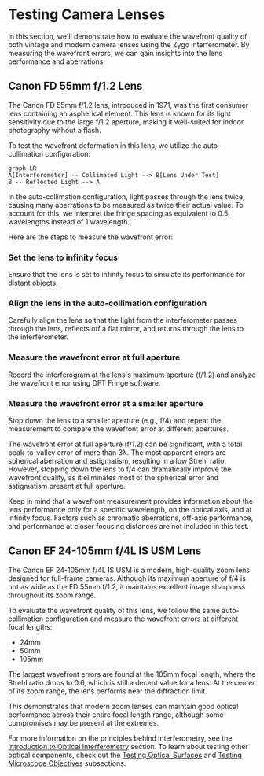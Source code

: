 
# Testing Camera Lenses

In this section, we'll demonstrate how to evaluate the wavefront quality of both vintage and modern camera lenses using the Zygo interferometer. By measuring the wavefront errors, we can gain insights into the lens performance and aberrations.

## Canon FD 55mm f/1.2 Lens

The Canon FD 55mm f/1.2 lens, introduced in 1971, was the first consumer lens containing an aspherical element. This lens is known for its light sensitivity due to the large f/1.2 aperture, making it well-suited for indoor photography without a flash.

To test the wavefront deformation in this lens, we utilize the auto-collimation configuration:

```mermaid
graph LR
A[Interferometer] -- Collimated Light --> B[Lens Under Test]
B -- Reflected Light --> A
```

<Callout>
In the auto-collimation configuration, light passes through the lens twice, causing many aberrations to be measured as twice their actual value. To account for this, we interpret the fringe spacing as equivalent to 0.5 wavelengths instead of 1 wavelength.
</Callout>

Here are the steps to measure the wavefront error:

<Steps>

### Set the lens to infinity focus
Ensure that the lens is set to infinity focus to simulate its performance for distant objects.

### Align the lens in the auto-collimation configuration
Carefully align the lens so that the light from the interferometer passes through the lens, reflects off a flat mirror, and returns through the lens to the interferometer.

### Measure the wavefront error at full aperture
Record the interferogram at the lens's maximum aperture (f/1.2) and analyze the wavefront error using DFT Fringe software.

### Measure the wavefront error at a smaller aperture
Stop down the lens to a smaller aperture (e.g., f/4) and repeat the measurement to compare the wavefront error at different apertures.

</Steps>

The wavefront error at full aperture (f/1.2) can be significant, with a total peak-to-valley error of more than 3λ. The most apparent errors are spherical aberration and astigmatism, resulting in a low Strehl ratio. However, stopping down the lens to f/4 can dramatically improve the wavefront quality, as it eliminates most of the spherical error and astigmatism present at full aperture.

<Callout>
Keep in mind that a wavefront measurement provides information about the lens performance only for a specific wavelength, on the optical axis, and at infinity focus. Factors such as chromatic aberrations, off-axis performance, and performance at closer focusing distances are not included in this test.
</Callout>

## Canon EF 24-105mm f/4L IS USM Lens

The Canon EF 24-105mm f/4L IS USM is a modern, high-quality zoom lens designed for full-frame cameras. Although its maximum aperture of f/4 is not as wide as the FD 55mm f/1.2, it maintains excellent image sharpness throughout its zoom range.

To evaluate the wavefront quality of this lens, we follow the same auto-collimation configuration and measure the wavefront errors at different focal lengths:

- 24mm
- 50mm
- 105mm

The largest wavefront errors are found at the 105mm focal length, where the Strehl ratio drops to 0.6, which is still a decent value for a lens. At the center of its zoom range, the lens performs near the diffraction limit.

This demonstrates that modern zoom lenses can maintain good optical performance across their entire focal length range, although some compromises may be present at the extremes.

For more information on the principles behind interferometry, see the [Introduction to Optical Interferometry](/) section. To learn about testing other optical components, check out the [Testing Optical Surfaces](/optical-interferometry-part-2/testing-optical-surfaces) and [Testing Microscope Objectives](/optical-interferometry-part-2/testing-microscope-objectives) subsections.